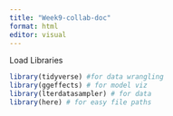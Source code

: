 ```yaml
---
title: "Week9-collab-doc"
format: html
editor: visual
---
```

Load Libraries
```r
library(tidyverse) #for data wrangling
library(ggeffects) # for model viz
library(lterdatasampler) # for data
library(here) # for easy file paths
```
